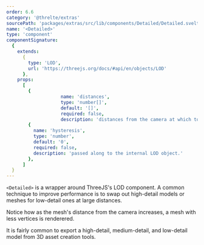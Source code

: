 ```yaml
---
order: 6.6
category: '@threlte/extras'
sourcePath: 'packages/extras/src/lib/components/Detailed/Detailed.svelte'
name: '<Detailed>'
type: 'component'
componentSignature:
  {
    extends:
      {
        type: 'LOD',
        url: 'https://threejs.org/docs/#api/en/objects/LOD'
      },
    props:
      [
        {
					name: 'distances',
					type: 'number[]',
					default: '[]',
					required: false,
					description: 'distances from the camera at which to show each object. the length of `distances` should match the number of children'},
        {
          name: 'hysteresis',
          type: 'number',
          default: '0',
          required: false,
          description: 'passed along to the internal LOD object.'
        },
      ]
  }
---
```



`<Detailed>` is a wrapper around ThreeJS's LOD component. A common technique to improve performance is to swap out high-detail models or meshes for low-detail ones at large distances.

<Example path="extras/detailed" />

Notice how as the mesh's distance from the camera increases, a mesh with less vertices is renderered.

<Tip type="tip">
It is fairly common to export a high-detail, medium-detail, and low-detail model from 3D asset creation tools.
</Tip>
